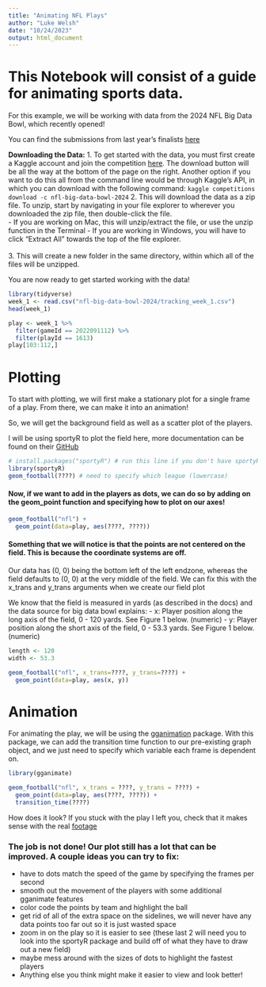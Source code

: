 ---
title: "Animating NFL Plays"
author: "Luke Welsh"
date: "10/24/2023"
output: html_document
---

# This Notebook will consist of a guide for animating sports data.
For this example, we will be working with data from the 2024 NFL Big Data Bowl, which recently opened!

You can find the submissions from last year's finalists [here](https://operations.nfl.com/gameday/analytics/big-data-bowl/2023-big-data-bowl-finalists/)

**Downloading the Data:** 
1. To get started with the data, you must first create a Kaggle account and join the competition [here](https://www.kaggle.com/competitions/nfl-big-data-bowl-2024/data). The download button will be all the way at the bottom of the page on the right. Another option if you want to do this all from the command line would be through Kaggle's API, in which you can download with the following command: ```kaggle competitions download -c nfl-big-data-bowl-2024```
2. This will download the data as a zip file. To unzip, start by navigating in your file explorer to wherever you downloaded the zip file, then double-click the file.     
    - If you are working on Mac, this will unzip/extract the file, or use the unzip function in the Terminal
    - If you are working in Windows, you will have to click "Extract All" towards the top of the file explorer.
<br><br>
3. This will create a new folder in the same directory, within which all of the files will be unzipped.

You are now ready to get started working with the data!

```{r, echo=FALSE, warning=FALSE, message=FALSE}
library(tidyverse)
week_1 <- read.csv("nfl-big-data-bowl-2024/tracking_week_1.csv")
head(week_1)
```

```{r}
play <- week_1 %>%
  filter(gameId == 2022091112) %>%
  filter(playId == 1613)
play[103:112,]
```

# Plotting
To start with plotting, we will first make a stationary plot for a single frame of a play. From there, we can make it into an animation!

So, we will get the background field as well as a scatter plot of the players.

I will be using sportyR to plot the field here, more documentation can be found on their [GitHub](https://github.com/sportsdataverse/sportyR)

```{r, warning=F}
# install.packages("sportyR") # run this line if you don't have sportyR installed
library(sportyR)
geom_football(????) # need to specify which league (lowercase)
```

#### Now, if we want to add in the players as dots, we can do so by adding on the geom_point function and specifying how to plot on our axes!

```{r}
geom_football("nfl") +
  geom_point(data=play, aes(????, ????))
```

#### Something that we will notice is that the points are not centered on the field. This is because the coordinate systems are off.
Our data has (0, 0) being the bottom left of the left endzone, whereas the field defaults to (0, 0) at the very middle of the field.
We can fix this with the x_trans and y_trans arguments when we create our field plot

We know that the field is measured in yards (as described in the docs) and the data source for big data bowl explains: 
- x: Player position along the long axis of the field, 0 - 120 yards. See Figure 1 below. (numeric)
- y: Player position along the short axis of the field, 0 - 53.3 yards. See Figure 1 below. (numeric)

```{r, echo=F}
length <- 120
width <- 53.3

geom_football("nfl", x_trans=????, y_trans=????) +
  geom_point(data=play, aes(x, y))
```


# Animation

For animating the play, we will be using the [gganimation](https://gganimate.com/) package. With this package, we can add the transition time function to our pre-existing graph object, and we just need to specify which variable each frame is dependent on.


```{r, echo=F, warning=F}
library(gganimate)

geom_football("nfl", x_trans = ????, y_trans = ????) +
  geom_point(data=play, aes(????, ????)) + 
  transition_time(????)
```

How does it look? If you stuck with the play I left you, check that it makes sense with the real [footage](https://www.youtube.com/watch?v=Na3ZMuKjBwk)

### The job is not done! Our plot still has a lot that can be improved. A couple ideas you can try to fix:
- have to dots match the speed of the game by specifying the frames per second
- smooth out the movement of the players with some additional gganimate features
- color code the points by team and highlight the ball
- get rid of all of the extra space on the sidelines, we will never have any data points too far out so it is just wasted space
- zoom in on the play so it is easier to see (these last 2 will need you to look into the sportyR package and build off of what they have to draw out a new field)
- maybe mess around with the sizes of dots to highlight the fastest players
- Anything else you think might make it easier to view and look better!
